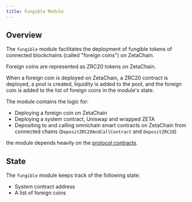 ```yaml
---
title: Fungible Module
---
```


## Overview

The `fungible` module facilitates the deployment of fungible tokens of connected
blockchains (called "foreign coins") on ZetaChain.

Foreign coins are represented as ZRC20 tokens on ZetaChain.

When a foreign coin is deployed on ZetaChain, a ZRC20 contract is deployed, a
pool is created, liquidity is added to the pool, and the foreign coin is added
to the list of foreign coins in the module's state.

The module contains the logic for:

- Deploying a foreign coin on ZetaChain
- Deploying a system contract, Uniswap and wrapped ZETA
- Depositing to and calling omnichain smart contracts on ZetaChain from
  connected chains (`DepositZRC20AndCallContract` and `DepositZRC20`)

the module depends heavily on the
[protocol contracts](https://github.com/zeta-chain/protocol-contracts).

## State

The `fungible` module keeps track of the following state:

- System contract address
- A list of foreign coins
